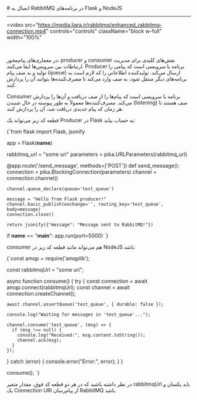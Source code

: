 

<Layout>
<Head>
<title>مستندات اتصال به RabbitMQ در پلتفرم Flask و NodeJS - لیارا</title>
<meta property="og:title" content="مستندات خدمات رایانش ابری لیارا" />
<meta property="og:description" content="مستندات قدم به قدم اتصال به پیام‌رسان RabbitMQ در فریم‌ورک Flask و NodeJS"  />
</Head>
# اتصال به RabbitMQ در برنامه‌های Flask و NodeJS
<hr className="mb-2" />


<video
src="https://media.liara.ir/rabbitmq/enhanced_rabbitmq-connection.mp4"
controls="controls"
className="block w-full"
width="100%"
></video>
<br />

در معماری‌های پیام‌محور، producer و consumer نقش‌های کلیدی برای مدیریت ارتباطات بین سرویس‌ها ایفا می‌کنند. 
Producer برنامه یا سرویسی است که پیامی را تولید و به صف پیام (queue) ارسال می‌کند. تولیدکننده اطلاعاتی را که لازم است به برنامه‌های دیگر منتقل شود، به صف وارد می‌کند تا مصرف‌کننده‌ها بتوانند آن را پردازش کنند.
<div className="h-2" />

Consumer برنامه یا سرویسی است که پیام‌ها را از صف دریافت و آن‌ها را پردازش می‌کند. مصرف‌کننده‌ها معمولاً به طور پیوسته در حال شنیدن (listening) صف هستند تا هر زمان که پیام جدیدی دریافت شد، آن را پردازش کنند.
<div className="h-2" />


قطعه کد زیر می‌تواند یک Producer در Flask به حساب بیاید:
<div className="h-2" />
    <div dir='ltr'>
    <Highlight className="py">
        {`from flask import Flask, jsonify

app = Flask(__name__)

rabbitmq_url = "some uri"
parameters = pika.URLParameters(rabbitmq_url)

@app.route('/send_message', methods=['POST'])
def send_message():
    connection = pika.BlockingConnection(parameters)
    channel = connection.channel()

    channel.queue_declare(queue='test_queue')

    message = "Hello from Flask producer!"
    channel.basic_publish(exchange='', routing_key='test_queue', body=message)
    connection.close()

    return jsonify({"message": "Message sent to RabbitMQ!"})

if __name__ == "__main__":
    app.run(port=5000)
`}
    </Highlight>
    </div>
<div className="h-2" />


consumer هم می‌تواند مانند قطعه کد زیر در NodeJS باشد:
<div className="h-2" />
    <div dir='ltr'>
    <Highlight className="nodejs">
        {`const amqp = require('amqplib');

const rabbitmqUrl = "some uri";

async function consume() {
  try {
    const connection = await amqp.connect(rabbitmqUrl);
    const channel = await connection.createChannel();

    await channel.assertQueue('test_queue', { durable: false });

    console.log("Waiting for messages in 'test_queue'...");

    channel.consume('test_queue', (msg) => {
      if (msg !== null) {
        console.log("Received:", msg.content.toString());
        channel.ack(msg);
      }
    });
  } catch (error) {
    console.error("Error:", error);
  }
}

consume();
`}
    </Highlight>
    </div>
<div className="h-2" />

در نظر داشته باشید که در هر دو قطعه کد فوق، مقدار متغیر <Important>rabbitmqUrl</Important> باید یکسان 
و یک Connection URI از پیام‌رسان RabbitMQ باشد.


</Layout>